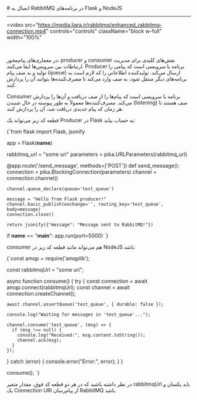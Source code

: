 

<Layout>
<Head>
<title>مستندات اتصال به RabbitMQ در پلتفرم Flask و NodeJS - لیارا</title>
<meta property="og:title" content="مستندات خدمات رایانش ابری لیارا" />
<meta property="og:description" content="مستندات قدم به قدم اتصال به پیام‌رسان RabbitMQ در فریم‌ورک Flask و NodeJS"  />
</Head>
# اتصال به RabbitMQ در برنامه‌های Flask و NodeJS
<hr className="mb-2" />


<video
src="https://media.liara.ir/rabbitmq/enhanced_rabbitmq-connection.mp4"
controls="controls"
className="block w-full"
width="100%"
></video>
<br />

در معماری‌های پیام‌محور، producer و consumer نقش‌های کلیدی برای مدیریت ارتباطات بین سرویس‌ها ایفا می‌کنند. 
Producer برنامه یا سرویسی است که پیامی را تولید و به صف پیام (queue) ارسال می‌کند. تولیدکننده اطلاعاتی را که لازم است به برنامه‌های دیگر منتقل شود، به صف وارد می‌کند تا مصرف‌کننده‌ها بتوانند آن را پردازش کنند.
<div className="h-2" />

Consumer برنامه یا سرویسی است که پیام‌ها را از صف دریافت و آن‌ها را پردازش می‌کند. مصرف‌کننده‌ها معمولاً به طور پیوسته در حال شنیدن (listening) صف هستند تا هر زمان که پیام جدیدی دریافت شد، آن را پردازش کنند.
<div className="h-2" />


قطعه کد زیر می‌تواند یک Producer در Flask به حساب بیاید:
<div className="h-2" />
    <div dir='ltr'>
    <Highlight className="py">
        {`from flask import Flask, jsonify

app = Flask(__name__)

rabbitmq_url = "some uri"
parameters = pika.URLParameters(rabbitmq_url)

@app.route('/send_message', methods=['POST'])
def send_message():
    connection = pika.BlockingConnection(parameters)
    channel = connection.channel()

    channel.queue_declare(queue='test_queue')

    message = "Hello from Flask producer!"
    channel.basic_publish(exchange='', routing_key='test_queue', body=message)
    connection.close()

    return jsonify({"message": "Message sent to RabbitMQ!"})

if __name__ == "__main__":
    app.run(port=5000)
`}
    </Highlight>
    </div>
<div className="h-2" />


consumer هم می‌تواند مانند قطعه کد زیر در NodeJS باشد:
<div className="h-2" />
    <div dir='ltr'>
    <Highlight className="nodejs">
        {`const amqp = require('amqplib');

const rabbitmqUrl = "some uri";

async function consume() {
  try {
    const connection = await amqp.connect(rabbitmqUrl);
    const channel = await connection.createChannel();

    await channel.assertQueue('test_queue', { durable: false });

    console.log("Waiting for messages in 'test_queue'...");

    channel.consume('test_queue', (msg) => {
      if (msg !== null) {
        console.log("Received:", msg.content.toString());
        channel.ack(msg);
      }
    });
  } catch (error) {
    console.error("Error:", error);
  }
}

consume();
`}
    </Highlight>
    </div>
<div className="h-2" />

در نظر داشته باشید که در هر دو قطعه کد فوق، مقدار متغیر <Important>rabbitmqUrl</Important> باید یکسان 
و یک Connection URI از پیام‌رسان RabbitMQ باشد.


</Layout>